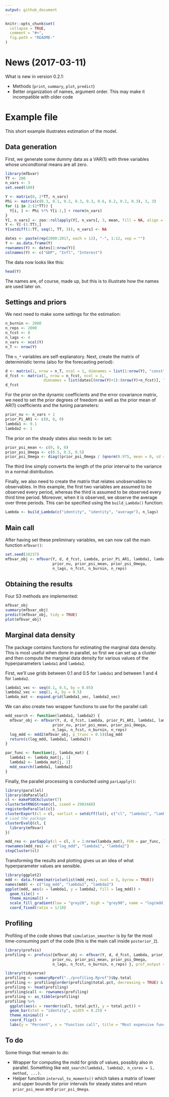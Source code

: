 ```yaml
---
output: github_document
---
```


<!-- README.md is generated from README.Rmd. Please edit that file -->

```r
knitr::opts_chunk$set(
  collapse = TRUE,
  comment = "#>",
  fig.path = "README-"
)
```
# News (2017-03-11)
What is new in version 0.2.1:

- Methods (`print`, `summary`, `plot`, `predict`)
- Better organization of names, argument order. This may make it incompatible with older code

# Example file

This short example illustrates estimation of the model.

## Data generation
First, we generate some dummy data as a VAR(1) with three variables whose uncondtional means are all zero.
```r
library(mfbvar)
TT <- 200
n_vars <- 3
set.seed(100)

Y <- matrix(0, 2*TT, n_vars)
Phi <- matrix(c(0.3, 0.1, 0.2, 0.3, 0.3, 0.6, 0.2, 0.2, 0.3), 3, 3)
for (i in 2:(2*TT)) {
  Y[i, ] <- Phi %*% Y[i-1,] + rnorm(n_vars)
}
Y[, n_vars] <- zoo::rollapply(Y[, n_vars], 3, mean, fill = NA, align = "right")
Y <- Y[-(1:TT),]
Y[setdiff(1:TT, seq(1, TT, 3)), n_vars] <- NA

dates <- paste(rep(2000:2017, each = 12), "-", 1:12, sep = "")
Y <- as.data.frame(Y)
rownames(Y) <- dates[1:nrow(Y)]
colnames(Y) <- c("GDP", "Infl", "Interest")
```

The data now looks like this:
```r
head(Y)
```
The names are, of course, made up, but this is to illustrate how the names are used later on.

## Settings and priors
We next need to make some settings for the estimation:
```r
n_burnin <- 2000
n_reps <- 2000
n_fcst <- 8
n_lags <- 4
n_vars <- ncol(Y)
n_T <- nrow(Y)
```

The `n_*` variables are self-explanatory. Next, create the matrix of deterministic terms (also for the forecasting period):
```r
d <- matrix(1, nrow = n_T, ncol = 1, dimnames = list(1:nrow(Y), "const"))
d_fcst <- matrix(1, nrow = n_fcst, ncol = 1, 
                 dimnames = list(dates[(nrow(Y)+1):(nrow(Y)+n_fcst)], "const"))
d_fcst
```

For the prior on the dynamic coefficients and the error covariance matrix, we need to set the prior degrees of freedom as well as the prior mean of AR(1) coefficients and the tuning parameters:
```r
prior_nu <- n_vars + 2 
prior_Pi_AR1 <- c(0, 0, 0) 
lambda1 <- 0.1
lambda2 <- 1
```
The prior on the steady states also needs to be set:
```r
prior_psi_mean <- c(0, 0, 0) 
prior_psi_Omega <- c(0.5, 0.5, 0.5) 
prior_psi_Omega <- diag((prior_psi_Omega / (qnorm(0.975, mean = 0, sd = 1)*2))^2) 
```
The third line simply converts the length of the prior interval to the variance in a normal distribution.

Finally, we also need to create the matrix that relates unobservables to observables. In this example, the first two variables are assumed to be observed every period, whereas the third is assumed to be observed every third time period. Moreover, when it is observed, we observe the average over three periods. This can be specified using the `build_Lambda()` function:
```r
Lambda <- build_Lambda(c("identity", "identity", "average"), n_lags)
```

## Main call
After having set these preliminary variables, we can now call the main function `mfbvar()`:
```r
set.seed(10237)
mfbvar_obj <- mfbvar(Y, d, d_fcst, Lambda, prior_Pi_AR1, lambda1, lambda2, 
                     prior_nu, prior_psi_mean, prior_psi_Omega, 
                     n_lags, n_fcst, n_burnin, n_reps) 
```


## Obtaining the results
Four S3 methods are implemented:

```r
mfbvar_obj
summary(mfbvar_obj)
predict(mfbvar_obj, tidy = TRUE)
plot(mfbvar_obj) 
```

## Marginal data density
The package contains functions for estimating the marginal data density. This is most useful when done in parallel, so first we can set up a cluster and then compute the marginal data density for various values of the hyperparameters `lambda1` and `lambda2`.

First, we'll use grids between 0.1 and 0.5 for `lambda1` and between 1 and 4 for `lambda2`.
```r
lambda1_vec <- seq(0.1, 0.5, by = 0.05)
lambda2_vec <- seq(1, 4, by = 0.5)
lambda_mat <- expand.grid(lambda1_vec, lambda2_vec)
```
We can also create two wrapper functions to use for the parallel call:
```r
mdd_search <- function(lambda1, lambda2) {
  mfbvar_obj <- mfbvar(Y, d, d_fcst, Lambda, prior_Pi_AR1, lambda1, lambda2, 
                     prior_nu, prior_psi_mean, prior_psi_Omega, 
                     n_lags, n_fcst, n_burnin, n_reps) 
  log_mdd <- mdd2(mfbvar_obj, p_trunc = 0.5)$log_mdd
  return(c(log_mdd, lambda1, lambda2))
}

par_func <- function(j, lambda_mat) {
  lambda1 <- lambda_mat[j, 1]
  lambda2 <- lambda_mat[j, 2]
  mdd_search(lambda1, lambda2)
}
```
Finally, the parallel processing is conducted using `parLapply()`:

```r
library(parallel)
library(doParallel)
cl <- makePSOCKcluster(7)
clusterSetRNGStream(cl, iseed = 2983468)
registerDoParallel(cl)
clusterExport(cl = cl, varlist = setdiff(ls(), c("cl", "lambda1", "lambda2")), envir = environment())
# Load the package
clusterEvalQ(cl, {
  library(mfbvar)
})

mdd_res <- parSapply(cl = cl, X = 1:nrow(lambda_mat), FUN = par_func, lambda_mat = lambda_mat)
rownames(mdd_res) <- c("log_mdd", "lambda1", "lambda2")
stopCluster(cl)
```

Transforming the results and plotting gives us an idea of what hyperparameter values are sensible.
```r
library(ggplot2)
mdd <- data.frame(matrix(unlist(mdd_res), ncol = 3, byrow = TRUE))
names(mdd) <- c("log_mdd", "lambda1", "lambda2")
ggplot(mdd, aes(x = lambda1, y = lambda2, fill = log_mdd)) +
  geom_tile() +
  theme_minimal() +
  scale_fill_gradient(low = "grey20", high = "grey90", name = "log(mdd)") +
  coord_fixed(ratio = 1/10)
```

## Profiling
Profiling of the code shows that `simulation_smoother` is by far the most time-consuming part of the code (this is the main call inside `posterior_Z`). 
```r
library(profvis)
profiling <- profvis({mfbvar_obj <- mfbvar(Y, d, d_fcst, Lambda, prior_Pi_AR1, lambda1, lambda2, 
                     prior_nu, prior_psi_mean, prior_psi_Omega, 
                     n_lags, n_fcst, n_burnin, n_reps) }, prof_output = "../profiling.Rprof")
```

```r
library(tidyverse)
profiling <- summaryRprof("../profiling.Rprof")$by.total
profiling <- profiling[order(profiling$total.pct, decreasing = TRUE) & profiling$total.pct < 99,]
profiling <- head(profiling) 
profiling$call <- rownames(profiling)
profiling <- as_tibble(profiling)
profiling %>%
  ggplot(aes(x = reorder(call, total.pct), y = total.pct)) +
  geom_bar(stat = "identity", width = 0.25) +
  theme_minimal() +
  coord_flip() +
  labs(y = "Percent", x = "Function call", title = "Most expensive functions calls in mfbvar")
```

## To do
Some things that remain to do:

- Wrapper for computing the mdd for grids of values, possibly also in parallel. Something like `mdd_search(lambda1, lambda2, n_cores = 1, method, ...)`.
- Helper function `interval_to_moments()` which takes a matrix of lower and upper bounds for prior intervals for steady states and return `prior_psi_mean` and `prior_psi_Omega`.
